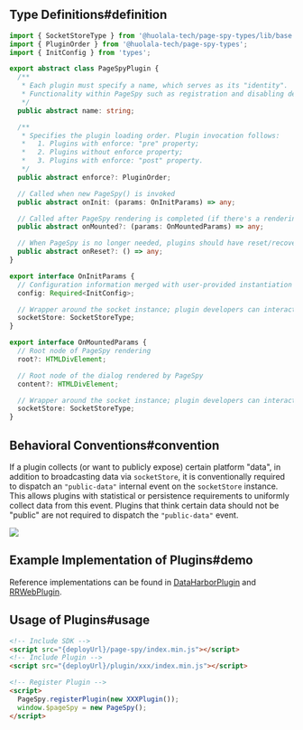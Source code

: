 
## Type Definitions#definition

```ts
import { SocketStoreType } from '@huolala-tech/page-spy-types/lib/base';
import { PluginOrder } from '@huolala-tech/page-spy-types';
import { InitConfig } from 'types';

export abstract class PageSpyPlugin {
  /**
   * Each plugin must specify a name, which serves as its "identity".
   * Functionality within PageSpy such as registration and disabling depends on this name property.
   */
  public abstract name: string;

  /**
   * Specifies the plugin loading order. Plugin invocation follows:
   *   1. Plugins with enforce: "pre" property;
   *   2. Plugins without enforce property;
   *   3. Plugins with enforce: "post" property.
   */
  public abstract enforce?: PluginOrder;

  // Called when new PageSpy() is invoked
  public abstract onInit: (params: OnInitParams) => any;

  // Called after PageSpy rendering is completed (if there's a rendering process)
  public abstract onMounted?: (params: OnMountedParams) => any;

  // When PageSpy is no longer needed, plugins should have reset/recovery functionality
  public abstract onReset?: () => any;
}

export interface OnInitParams {
  // Configuration information merged with user-provided instantiation parameters
  config: Required<InitConfig>;

  // Wrapper around the socket instance; plugin developers can interact with the debug terminal/API through this property
  socketStore: SocketStoreType;
}

export interface OnMountedParams {
  // Root node of PageSpy rendering
  root?: HTMLDivElement;

  // Root node of the dialog rendered by PageSpy
  content?: HTMLDivElement;

  // Wrapper around the socket instance; plugin developers can interact with the debug terminal/API through this property
  socketStore: SocketStoreType;
}
```

## Behavioral Conventions#convention

If a plugin collects (or want to publicly expose) certain platform "data", in addition to broadcasting data via `socketStore`, it is conventionally required to dispatch an `"public-data"` internal event on the `socketStore` instance. This allows plugins with statistical or persistence requirements to uniformly collect data from this event. Plugins that think certain data should not be "public" are not required to dispatch the `"public-data"` event.

<a href={pluginsImg} target="_blank">
  <img src={pluginsImg} />
</a>

## Example Implementation of Plugins#demo

Reference implementations can be found in [DataHarborPlugin]({VITE_PLUGIN_DATA_HARBOR}) and [RRWebPlugin]({VITE_PLUGIN_RRWEB}).

## Usage of Plugins#usage

```html
<!-- Include SDK -->
<script src="{deployUrl}/page-spy/index.min.js"></script>
<!-- Include Plugin -->
<script src="{deployUrl}/plugin/xxx/index.min.js"></script>

<!-- Register Plugin -->
<script>
  PageSpy.registerPlugin(new XXXPlugin());
  window.$pageSpy = new PageSpy();
</script>
```